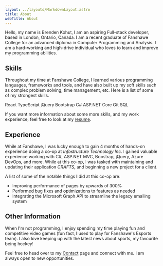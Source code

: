 ```yaml
---
layout: ../layouts/MarkdownLayout.astro
title: About
webTitle: About
---
```



Hello, my name is Brenden Kohut, I am an aspiring Full-stack developer, based in
London, Ontario, Canada. I am a recent graduate of Fanshawe College for
an advanced diploma in Computer Programming and Analysis. I am a hard-working and
high-drive individual who loves to learn and improve my programming abilities.

## Skills

Throughout my time at Fanshawe College, I learned various programming languages,
frameworks and tools, and have also built up my soft skills such as complex
problem solving, time management, etc. Here is a list of some of my strongest skills.

<div class="flex flex-wrap gap-4 max-w-3xl my-8 justify-center">
    <SkillTag>React</SkillTag>
    <SkillTag>TypeScript</SkillTag>
    <SkillTag>jQuery</SkillTag>
    <SkillTag>Bootstrap</SkillTag>
    <SkillTag>C#</SkillTag>
    <SkillTag>ASP.NET Core</SkillTag>
    <SkillTag>Git</SkillTag>
    <SkillTag>SQL</SkillTag>
</div>

If you want more information about some more skills, and my work experience, feel free
to look at my [resume](/pdfs/brenden-kohut-resume.pdf "Resume").

## Experience

While at Fanshawe, I was lucky enough to gain 4 months of hands-on experience doing a co-op
at _Infostructure Technology Inc._ I gained valuable experience working with C#, ASP.NET MVC, Boostrap,
jQuery, Azure DevOps, and more. While at this co-op, I was tasked with maintaining and updating
their application _CRAFTS_, and beginning a new project for a client.

A list of some of the notable things I did at this co-op are:

-   Improving performance of pages by upwards of 300%
-   Performed bug fixes and optimizations to features as needed
-   Integrating the Microsoft Graph API to streamline the legacy emailing system

## Other Information

When I'm not programming, I enjoy spending my time playing fun and competitive video
games (fun fact, I used to play for Fanshawe's Esports team). I also love keeping
up with the latest news about sports, my favourite being hockey!

Feel free to head over to my [Contact](/contact/ "Contact") page and connect with me. I am always
open to new opportunities.
